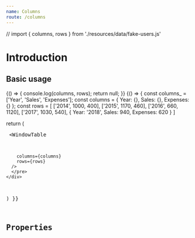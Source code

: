 ```yaml
---
name: Columns
route: /columns
---
```


// import { columns, rows } from './resources/data/fake-users.js'


# Introduction


## Basic usage

<Playground>
{() => {
  console.log(columns, rows);
  return null;
}}
</Playground>

<Playground>
{() => {
  const columns_ = ['Year', 'Sales', 'Expenses'];
  const columns = {
    Year: {},
    Sales: {},
    Expenses: {}
  };
  const rows = [
   ['2014', 1000, 400],
  ['2015', 1170, 460],
  ['2016', 660, 1120],
  ['2017', 1030, 540],
  { Year: '2018', Sales: 940, Expenses: 620 }
  ]


  return (
    <div>
      <pre>
      <WindowTable
        
        
        columns={columns}
        rows={rows}
      />
      </pre>
    </div>
  )
}}
</Playground>


## Properties

<Props of={WindowTable} />

<!-- [Currently, the Props component is not working.](https://github.com/pedronauck/docz/issues/717) -->
